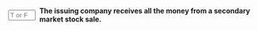 ::: {.question-block}

<form onsubmit="event.preventDefault(); checkAnswerBox('q73','F')" style="display: flex; align-items: center; gap: 8px;">
<input type="text" id="q73" name="q73" maxlength="1" placeholder="T or F"
         style="width: 55px;" data-correct-answer="F" /> <label for="q73"><strong>The issuing company receives all the money from a secondary market stock sale.</strong></label>
</form>

<div id="feedback-q73" class="feedback" data-status="" style="display:none;">
The sentence is FALSE. The issuing company does not receive money from a secondary market stock sale; the proceeds go to the selling shareholder, as it involves trading existing shares among investors.
</div>
:::
